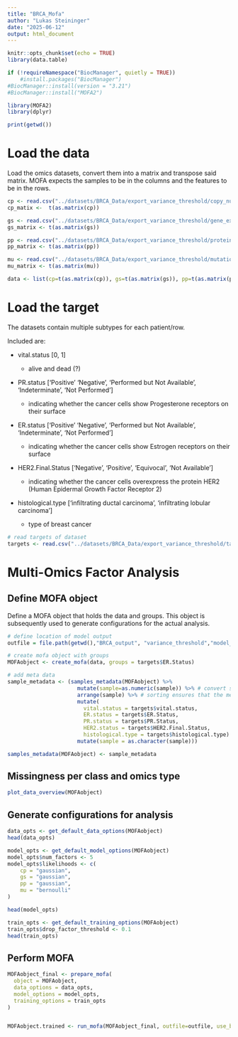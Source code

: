 ```yaml
---
title: "BRCA_Mofa"
author: "Lukas Steininger"
date: "2025-06-12"
output: html_document
---
```


```r
knitr::opts_chunk$set(echo = TRUE)
library(data.table)

if (!requireNamespace("BiocManager", quietly = TRUE))
    #install.packages("BiocManager")
#BiocManager::install(version = "3.21")
#BiocManager::install("MOFA2")

library(MOFA2)
library(dplyr)

print(getwd())
```

# Load the data

Load the omics datasets, convert them into a matrix and transpose said matrix. MOFA expects the samples to be in the columns and the features to be in the rows.

```r
cp <- read.csv("../datasets/BRCA_Data/export_variance_threshold/copy_number.csv", row.names = 1)
cp_matix <-  t(as.matrix(cp))

gs <- read.csv("../datasets/BRCA_Data/export_variance_threshold/gene_expression.csv", row.names = 1)
gs_matrix <- t(as.matrix(gs))

pp <- read.csv("../datasets/BRCA_Data/export_variance_threshold/protein_levels.csv", row.names = 1)
pp_matrix <- t(as.matrix(pp))

mu <- read.csv("../datasets/BRCA_Data/export_variance_threshold/mutation.csv", row.names = 1)
mu_matrix <- t(as.matrix(mu))

data <- list(cp=t(as.matrix(cp)), gs=t(as.matrix(gs)), pp=t(as.matrix(pp)), mu=t(as.matrix(mu)))
```

# Load the target

The datasets contain multiple subtypes for each patient/row.

Included are:

-   vital.status [0, 1]

    -   alive and dead (?)

-   PR.status ['Positive' 'Negative', 'Performed but Not Available', 'Indeterminate', 'Not Performed']

    -   indicating whether the cancer cells show Progesterone receptors on their surface

-   ER.status ['Positive' 'Negative', 'Performed but Not Available', 'Indeterminate', 'Not Performed']

    -   indicating whether the cancer cells show Estrogen receptors on their surface

-   HER2.Final.Status ['Negative', 'Positive', 'Equivocal', 'Not Available']

    -   indicating whether the cancer cells overexpress the protein HER2 (Human Epidermal Growth Factor Receptor 2)

-   histological.type ['infiltrating ductal carcinoma', 'infiltrating lobular carcinoma']

    -   type of breast cancer

```r
# read targets of dataset
targets <- read.csv("../datasets/BRCA_Data/export_variance_threshold/targets.csv", row.names = 1)
```

# Multi-Omics Factor Analysis

## Define MOFA object

Define a MOFA object that holds the data and groups. This object is subsequently used to generate configurations for the actual analysis.

```r
# define location of model output
outfile = file.path(getwd(),"BRCA_output", "variance_threshold","model_BRCA_ER.hdf5")

# create mofa object with groups
MOFAobject <- create_mofa(data, groups = targets$ER.Status)

# add meta data
sample_metadata <- (samples_metadata(MOFAobject) %>% 
                      mutate(sample=as.numeric(sample)) %>% # convert sample to numeric value for sorting
                      arrange(sample) %>% # sorting ensures that the meta data is correctly matched to the samples
                      mutate(
                        vital.status = targets$vital.status,
                        ER.status = targets$ER.Status,
                        PR.status = targets$PR.Status,
                        HER2.status = targets$HER2.Final.Status,
                        histological.type = targets$histological.type) %>%
                      mutate(sample = as.character(sample)))

samples_metadata(MOFAobject) <- sample_metadata

```
## Missingness per class and omics type

```r
plot_data_overview(MOFAobject)
```

## Generate configurations for analysis

```r
data_opts <- get_default_data_options(MOFAobject)
head(data_opts)
```

```r
model_opts <- get_default_model_options(MOFAobject)
model_opts$num_factors <- 5
model_opts$likelihoods <- c(
    cp = "gaussian",
    gs = "gaussian",
    pp = "gaussian",
    mu = "bernoulli"
)

head(model_opts)
```

```r
train_opts <- get_default_training_options(MOFAobject)
train_opts$drop_factor_threshold <- 0.1
head(train_opts)
```

## Perform MOFA

```r
MOFAobject_final <- prepare_mofa(
  object = MOFAobject,
  data_options = data_opts,
  model_options = model_opts,
  training_options = train_opts
)


MOFAobject.trained <- run_mofa(MOFAobject_final, outfile=outfile, use_basilisk = TRUE)
```
